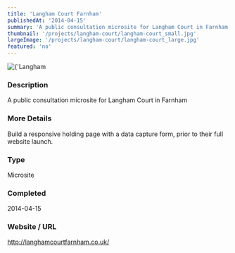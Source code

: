 ```yaml
---
title: 'Langham Court Farnham'
publishedAt: '2014-04-15'
summary: 'A public consultation microsite for Langham Court in Farnham'
thumbnail: '/projects/langham-court/langham-court_small.jpg'
largeImage: '/projects/langham-court/langham-court_large.jpg'
featured: 'no'
---
```


<div className="relative w-full h-[400px] sm:h-[600px] md:h-[760px] lg:h-[920px]">
  <Image
    alt={'Langham Court Farnham'}
    src={'/projects/langham-court/langham-court.jpg'}
    sizes="(max-width: 640px) 100%, 100%"
    fill={true}
    priority
    style={{
      objectFit: 'contain'
    }}
  />
</div>

### Description

A public consultation microsite for Langham Court in Farnham

### More Details

Build a responsive holding page with a data capture form, prior to their full website launch.

### Type

Microsite


### Completed
2014-04-15

### Website / URL
http://langhamcourtfarnham.co.uk/



